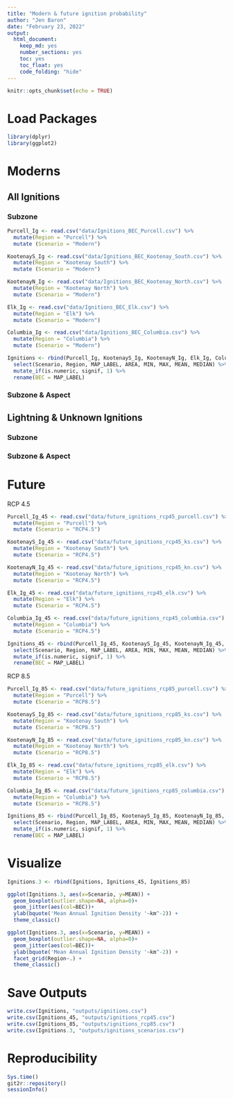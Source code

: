 ```yaml
---
title: "Modern & future ignition probability"
author: "Jen Baron"
date: "February 23, 2022"
output:
  html_document:
    keep_md: yes
    number_sections: yes
    toc: yes
    toc_float: yes
    code_folding: "hide"
---
```


```r
knitr::opts_chunk$set(echo = TRUE)
```

# Load Packages

```r
library(dplyr)
library(ggplot2)
```
# Moderns 

## All Ignitions

### Subzone

```r
Purcell_Ig <- read.csv("data/Ignitions_BEC_Purcell.csv") %>%
  mutate(Region = "Purcell") %>%
  mutate (Scenario = "Modern")

KootenayS_Ig <- read.csv("data/Ignitions_BEC_Kootenay_South.csv") %>%
  mutate(Region = "Kootenay South") %>%
  mutate (Scenario = "Modern")

KootenayN_Ig <- read.csv("data/Ignitions_BEC_Kootenay_North.csv") %>%
  mutate(Region = "Kootenay North") %>%
  mutate (Scenario = "Modern")

Elk_Ig <- read.csv("data/Ignitions_BEC_Elk.csv") %>%
  mutate(Region = "Elk") %>%
  mutate (Scenario = "Modern")

Columbia_Ig <- read.csv("data/Ignitions_BEC_Columbia.csv") %>%
  mutate(Region = "Columbia") %>%
  mutate (Scenario = "Modern")
```


```r
Ignitions <- rbind(Purcell_Ig, KootenayS_Ig, KootenayN_Ig, Elk_Ig, Columbia_Ig) %>%
  select(Scenario, Region, MAP_LABEL, AREA, MIN, MAX, MEAN, MEDIAN) %>%
  mutate_if(is.numeric, signif, 1) %>%
  rename(BEC = MAP_LABEL)
```

### Subzone & Aspect

## Lightning & Unknown Ignitions

### Subzone

### Subzone & Aspect


# Future

RCP 4.5

```r
Purcell_Ig_45 <- read.csv("data/future_ignitions_rcp45_purcell.csv") %>%
  mutate(Region = "Purcell") %>%
  mutate (Scenario = "RCP4.5")

KootenayS_Ig_45 <- read.csv("data/future_ignitions_rcp45_ks.csv") %>%
  mutate(Region = "Kootenay South") %>%
  mutate (Scenario = "RCP4.5")

KootenayN_Ig_45 <- read.csv("data/future_ignitions_rcp45_kn.csv") %>%
  mutate(Region = "Kootenay North") %>%
  mutate (Scenario = "RCP4.5")

Elk_Ig_45 <- read.csv("data/future_ignitions_rcp45_elk.csv") %>%
  mutate(Region = "Elk") %>%
  mutate (Scenario = "RCP4.5")

Columbia_Ig_45 <- read.csv("data/future_ignitions_rcp45_columbia.csv") %>%
  mutate(Region = "Columbia") %>%
  mutate (Scenario = "RCP4.5")
```


```r
Ignitions_45 <- rbind(Purcell_Ig_45, KootenayS_Ig_45, KootenayN_Ig_45, Elk_Ig_45, Columbia_Ig_45) %>%
  select(Scenario, Region, MAP_LABEL, AREA, MIN, MAX, MEAN, MEDIAN) %>%
  mutate_if(is.numeric, signif, 1) %>%
  rename(BEC = MAP_LABEL)
```


RCP 8.5

```r
Purcell_Ig_85 <- read.csv("data/future_ignitions_rcp85_purcell.csv") %>%
  mutate(Region = "Purcell") %>%
  mutate (Scenario = "RCP8.5")

KootenayS_Ig_85 <- read.csv("data/future_ignitions_rcp85_ks.csv") %>%
  mutate(Region = "Kootenay South") %>%
  mutate (Scenario = "RCP8.5")

KootenayN_Ig_85 <- read.csv("data/future_ignitions_rcp85_kn.csv") %>%
  mutate(Region = "Kootenay North") %>%
  mutate (Scenario = "RCP8.5")

Elk_Ig_85 <- read.csv("data/future_ignitions_rcp85_elk.csv") %>%
  mutate(Region = "Elk") %>%
  mutate (Scenario = "RCP8.5")

Columbia_Ig_85 <- read.csv("data/future_ignitions_rcp85_columbia.csv") %>%
  mutate(Region = "Columbia") %>%
  mutate (Scenario = "RCP8.5")
```


```r
Ignitions_85 <- rbind(Purcell_Ig_85, KootenayS_Ig_85, KootenayN_Ig_85, Elk_Ig_85, Columbia_Ig_85) %>%
  select(Scenario, Region, MAP_LABEL, AREA, MIN, MAX, MEAN, MEDIAN) %>%
  mutate_if(is.numeric, signif, 1) %>%
  rename(BEC = MAP_LABEL)
```


# Visualize

```r
Ignitions.3 <- rbind(Ignitions, Ignitions_45, Ignitions_85)
```

```r
ggplot(Ignitions.3, aes(x=Scenario, y=MEAN)) +
  geom_boxplot(outlier.shape=NA, alpha=0)+
  geom_jitter(aes(col=BEC))+
  ylab(bquote('Mean Annual Ignition Density '~km^-2)) +
  theme_classic()

ggplot(Ignitions.3, aes(x=Scenario, y=MEAN)) +
  geom_boxplot(outlier.shape=NA, alpha=0)+
  geom_jitter(aes(col=BEC))+
  ylab(bquote('Mean Annual Ignition Density '~km^-2)) +
  facet_grid(Region~.) +
  theme_classic()
```



# Save Outputs

```r
write.csv(Ignitions, "outputs/ignitions.csv")
write.csv(Ignitions_45, "outputs/ignitions_rcp45.csv")
write.csv(Ignitions_85, "outputs/ignitions_rcp85.csv")
write.csv(Ignitions.3, "outputs/ignitions_scenarios.csv")
```
 
 
 
 
# Reproducibility

```r
Sys.time()
git2r::repository()
sessionInfo()
```